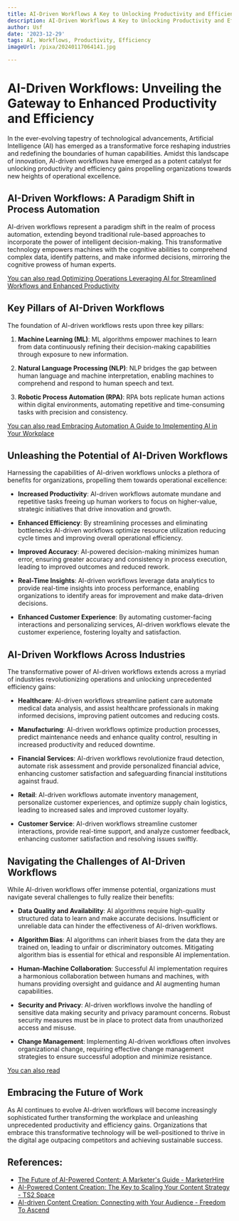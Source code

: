 ```yaml
---
title: AI-Driven Workflows A Key to Unlocking Productivity and Efficiency
description: AI-Driven Workflows A Key to Unlocking Productivity and Efficiency
author: Usf
date: '2023-12-29'
tags: AI, Workflows, Productivity, Efficiency
imageUrl: /pixa/20240117064141.jpg

---
```

# AI-Driven Workflows: Unveiling the Gateway to Enhanced Productivity and Efficiency

In the  ever-evolving tapestry of technological advancements, Artificial Intelligence (AI) has emerged as a transformative force reshaping industries and redefining the  boundaries of human capabilities. Amidst  this landscape of innovation,  AI-driven workflows  have emerged as a potent catalyst for unlocking productivity and  efficiency gains propelling  organizations towards new  heights of operational excellence.

##  AI-Driven Workflows:  A Paradigm Shift in Process Automation

AI-driven  workflows represent a paradigm shift  in the realm of process automation, extending beyond traditional rule-based approaches to incorporate the power of intelligent decision-making. This transformative technology  empowers machines with the cognitive abilities to comprehend complex data, identify patterns, and make informed decisions, mirroring the cognitive prowess of human experts.

[You can also read Optimizing Operations Leveraging AI  for Streamlined Workflows and Enhanced Productivity](Optimizing%20Operations%20Leveraging%20AI%20for%20Streamlined%20Workflows%20and%20Enhanced%20Productivity)


## Key Pillars  of AI-Driven Workflows

The foundation of AI-driven  workflows rests upon three key  pillars:

1. **Machine Learning (ML)**: ML algorithms empower machines to learn from data continuously refining their decision-making capabilities through exposure to  new information.

2. **Natural Language Processing (NLP)**: NLP bridges the gap between human language and machine interpretation, enabling machines to comprehend and respond to human speech and  text.

3. **Robotic Process Automation (RPA)**: RPA bots replicate human actions within digital environments, automating repetitive and time-consuming tasks with precision and consistency.

[You can also read Embracing Automation A Guide to Implementing  AI in Your Workplace](Embracing%20Automation%20A%20Guide%20to%20Implementing%20AI%20in%20Your%20Workplace)


## Unleashing the Potential of AI-Driven  Workflows

Harnessing the capabilities  of AI-driven workflows unlocks a plethora of benefits for organizations, propelling them towards  operational excellence:

-  **Increased Productivity**: AI-driven workflows automate mundane and repetitive  tasks freeing up human workers to focus  on higher-value, strategic  initiatives that drive innovation and growth.

-  **Enhanced Efficiency**: By  streamlining processes and  eliminating bottlenecks AI-driven workflows  optimize resource utilization reducing cycle  times and improving overall operational efficiency.

- **Improved Accuracy**: AI-powered decision-making minimizes human error, ensuring greater  accuracy and  consistency in process execution, leading to improved outcomes and reduced rework.

- **Real-Time Insights**: AI-driven workflows leverage data analytics to provide real-time insights into process performance, enabling  organizations to identify areas  for improvement and make data-driven decisions.

- **Enhanced  Customer Experience**: By automating  customer-facing interactions and personalizing services, AI-driven  workflows elevate the customer experience, fostering loyalty and satisfaction.

## AI-Driven Workflows Across Industries

The transformative  power of AI-driven  workflows  extends  across a myriad of industries revolutionizing operations and  unlocking unprecedented efficiency gains:

-  **Healthcare**: AI-driven workflows streamline patient care automate medical data analysis, and assist healthcare professionals in making informed decisions, improving patient outcomes and reducing costs.

- **Manufacturing**: AI-driven  workflows optimize production processes, predict maintenance needs and enhance  quality  control, resulting in increased productivity  and reduced downtime.

-  **Financial Services**: AI-driven workflows revolutionize fraud detection, automate risk assessment and provide personalized  financial advice, enhancing customer satisfaction and  safeguarding financial institutions  against fraud.

- **Retail**:  AI-driven workflows automate inventory management, personalize customer  experiences, and optimize supply chain logistics, leading to increased sales and improved customer  loyalty.

- **Customer Service**: AI-driven workflows streamline customer interactions, provide real-time support, and analyze customer feedback, enhancing  customer satisfaction and  resolving issues swiftly.

## Navigating the Challenges of AI-Driven Workflows

While AI-driven workflows offer immense potential, organizations must navigate several challenges to fully realize  their benefits:

-  **Data  Quality and Availability**: AI algorithms require high-quality structured data to learn and make accurate decisions. Insufficient or unreliable data can hinder the  effectiveness of AI-driven  workflows.

- **Algorithm Bias**:  AI algorithms can inherit biases from the data they are trained on, leading to unfair or discriminatory outcomes. Mitigating algorithm bias is essential for ethical and responsible AI implementation.

-  **Human-Machine Collaboration**:  Successful AI implementation requires a harmonious collaboration between humans and machines, with humans providing oversight and guidance and AI augmenting human capabilities.

- **Security and Privacy**: AI-driven workflows involve the handling of sensitive  data making security and privacy paramount concerns. Robust security measures must be in place to protect data from unauthorized access and misuse.

- **Change Management**: Implementing AI-driven workflows often  involves organizational change, requiring effective  change management strategies to ensure successful adoption and minimize  resistance.

[You can also read ]()


## Embracing the Future of Work

As AI continues to evolve AI-driven workflows will become increasingly sophisticated further transforming the workplace and unleashing unprecedented productivity and efficiency gains. Organizations that embrace this transformative technology will be well-positioned to thrive in the digital age outpacing competitors and achieving sustainable success.

## References:
- [The Future of AI-Powered Content: A Marketer's Guide - MarketerHire](https://marketerhire.com/blog/automate-marketing-content-with-ai)
- [AI-Powered Content Creation: The Key to Scaling Your Content Strategy - TS2 Space](https://ts2.space/en/ai-powered-content-creation-the-key-to-scaling-your-content-strategy/)
- [AI-driven Content Creation: Connecting with Your Audience - Freedom To Ascend](https://www.freedomtoascend.com/marketing/marketing-trends/ai-machine-learning/ai-driven-content-creation/)
